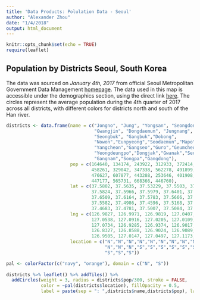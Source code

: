 ```yaml
---
title: 'Data Products: Polulation Data - Seoul'
author: "Alexander Zhou"
date: "1/4/2018"
output: html_document
---
```


```r
knitr::opts_chunk$set(echo = TRUE)
require(leaflet)
```


## Population by Districts Seoul, South Korea

The data was sourced on *January 4th, 2017* from official Seoul Metropolitan Government Data Management [homepage](http://data.seoul.go.kr). The data used in this map is accessible under the demographics section, using the direct link [here](http://data.seoul.go.kr/dataList/datasetView.do?serviceKind=2&infId=419&stcSrl=419&srvType=S). The circles represent the average population during the 4th quarter of 2017 across all districts, with different colors for districts north and south of the Han river. 

```r
districts <- data.frame(name = c("Jongno", "Jung", "Yongsan", "Seongdong", 
                                 "Gwangjin", "Dongdaemun", "Jungnang",
                                 "Seongbuk", "Gangbuk","Dobong",
                                 "Nowon","Eunpyeong","Seodaemun","Mapo",
                                 "Yangcheon","Gangseo","Guro","Geumcheon",
                                 "Yeongdeungpo","Dongjak","Gwanak","Seocho",
                                 "Gangnam","Songpa","Gangdong"),
                        pop = c(164640, 134174, 243922, 312933, 372414, 367769, 414554,
                                458261, 329042, 347338, 562278, 491899, 326479, 387776,
                                476627, 607877, 443288, 253646, 401908, 410703, 522849, 
                                447177, 565731, 668366, 446760),
                        lat = c(37.5802, 37.5635, 37.53229, 37.5503, 37.5448, 
                                37.5824, 37.5966, 37.5979, 37.6401, 37.6656, 
                                37.6509, 37.6164, 37.5783, 37.5666, 37.5228, 
                                37.5582, 37.4986, 37.4596, 37.5168, 37.5021,
                                37.4683, 37.4781, 37.5007, 37.5084, 37.5476),
                        lng = c(126.9827, 126.9971, 126.9819, 127.0407, 127.0823,
                                127.0538, 127.0916, 127.0205, 127.0109, 127.0322,
                                127.0734, 126.9285, 126.9374, 126.9017, 126.8547, 
                                126.8327, 126.8588, 126.9024, 126.9089, 126.9546, 
                                126.9505, 127.0147, 127.0497, 127.1173, 127.1434),
                        location = c("N","N","N","N","N","N","N","N","N","N","N",
                                     "N","N","N","S","S","S","S","S","S","S","S",
                                     "S","S","S"))
```


```r
pal <- colorFactor(c("navy", "orange"), domain = c("N", "S"))
                   
districts %>% leaflet() %>% addTiles() %>% 
  addCircles(weight = 3, radius = districts$pop/300, stroke = FALSE, 
             color = ~pal(districts$location), fillOpacity = 0.5, 
             label = paste(sep = ": ",districts$name,districts$pop), labelOptions = labelOptions(textOnly = TRUE,textsize = "12px")) 

```

